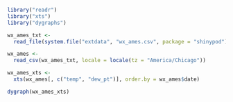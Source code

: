 
```r
library("readr")
library("xts")
library("dygraphs")
```

```r
wx_ames_txt <-
  read_file(system.file("extdata", "wx_ames.csv", package = "shinypod"))
```

```r
wx_ames <-
  read_csv(wx_ames_txt, locale = locale(tz = "America/Chicago"))
```

```r
wx_ames_xts <-
  xts(wx_ames[, c("temp", "dew_pt")], order.by = wx_ames$date)

dygraph(wx_ames_xts)
```
